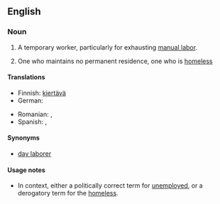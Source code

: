 ==English==

===Noun===
{{en-noun|head=[[itinerant]] [[worker]]}}

# {{label|en|colloquial|Southern California}} A temporary worker, particularly for exhausting [[manual labor]].
# {{label|en|US}} One who maintains no permanent residence, one who is [[homeless]]

====Translations====
{{trans-top|worker moving from one temporary job to another}}
* Finnish: [[kiertävä#Finnish|kiertävä]] {{t+|fi|työntekijä}}
* German: {{t+|de|Wanderarbeiter|m}}
{{trans-mid}}
* Romanian: {{t|ro|muncitor itinerant|m}}, {{t|ro|muncitor migrator|m}}
* Spanish: {{t|es|itinerante|m|f}}, {{t|es|trabajador migratorio|m}}
{{trans-bottom}}

====Synonyms====
* [[day laborer]]

====Usage notes====
* {{rfc-sense|lang=en}} In context, either a politically correct term for [[unemployed]], or a derogatory term for the [[homeless]].